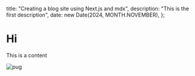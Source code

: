 
  title: "Creating a blog site using Next.js and mdx",
  description: "This is the first description",
  date: new Date(2024, MONTH.NOVEMBER),
};

# Hi

This is a content

![pug](/blog/first-post/pug.jpg)
